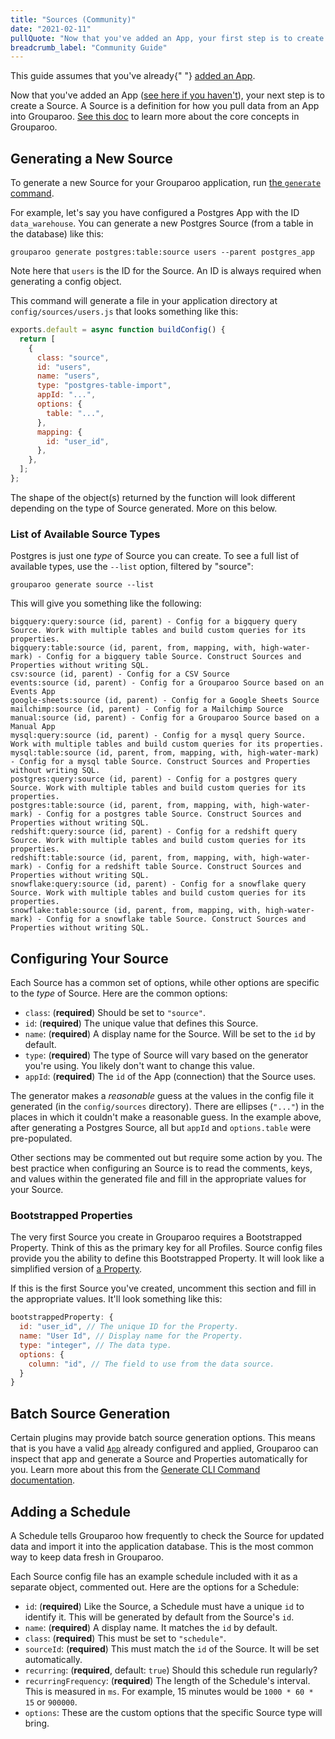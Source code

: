 ```yaml
---
title: "Sources (Community)"
date: "2021-02-11"
pullQuote: "Now that you've added an App, your first step is to create a Source. A Source is a definition for how you pull data from an App into Grouparoo."
breadcrumb_label: "Community Guide"
---
```


<ConfigToggle edition="community" section="sources" />

<Alert variant="warning">
  This guide assumes that you've already{" "}
  <a href="/docs/config/apps/community">added an App</a>.
</Alert>

Now that you've added an App ([see here if you haven't](/docs/config/apps/community)), your next step is to create a Source. A Source is a definition for how you pull data from an App into Grouparoo. [See this doc](/docs/getting-started/product-concepts) to learn more about the core concepts in Grouparoo.

## Generating a New Source

To generate a new Source for your Grouparoo application, run [the `generate` command](/docs/cli/config#generate).

For example, let's say you have configured a Postgres App with the ID `data_warehouse`. You can generate a new Postgres Source (from a table in the database) like this:

    grouparoo generate postgres:table:source users --parent postgres_app

Note here that `users` is the ID for the Source. An ID is always required when generating a config object.

This command will generate a file in your application directory at `config/sources/users.js` that looks something like this:

```js
exports.default = async function buildConfig() {
  return [
    {
      class: "source",
      id: "users",
      name: "users",
      type: "postgres-table-import",
      appId: "...",
      options: {
        table: "...",
      },
      mapping: {
        id: "user_id",
      },
    },
  ];
};
```

The shape of the object(s) returned by the function will look different depending on the type of Source generated. More on this below.

### List of Available Source Types

Postgres is just one _type_ of Source you can create. To see a full list of available types, use the `--list` option, filtered by "source":

    grouparoo generate source --list

This will give you something like the following:

    bigquery:query:source (id, parent) - Config for a bigquery query Source. Work with multiple tables and build custom queries for its properties.
    bigquery:table:source (id, parent, from, mapping, with, high-water-mark) - Config for a bigquery table Source. Construct Sources and Properties without writing SQL.
    csv:source (id, parent) - Config for a CSV Source
    events:source (id, parent) - Config for a Grouparoo Source based on an Events App
    google-sheets:source (id, parent) - Config for a Google Sheets Source
    mailchimp:source (id, parent) - Config for a Mailchimp Source
    manual:source (id, parent) - Config for a Grouparoo Source based on a Manual App
    mysql:query:source (id, parent) - Config for a mysql query Source. Work with multiple tables and build custom queries for its properties.
    mysql:table:source (id, parent, from, mapping, with, high-water-mark) - Config for a mysql table Source. Construct Sources and Properties without writing SQL.
    postgres:query:source (id, parent) - Config for a postgres query Source. Work with multiple tables and build custom queries for its properties.
    postgres:table:source (id, parent, from, mapping, with, high-water-mark) - Config for a postgres table Source. Construct Sources and Properties without writing SQL.
    redshift:query:source (id, parent) - Config for a redshift query Source. Work with multiple tables and build custom queries for its properties.
    redshift:table:source (id, parent, from, mapping, with, high-water-mark) - Config for a redshift table Source. Construct Sources and Properties without writing SQL.
    snowflake:query:source (id, parent) - Config for a snowflake query Source. Work with multiple tables and build custom queries for its properties.
    snowflake:table:source (id, parent, from, mapping, with, high-water-mark) - Config for a snowflake table Source. Construct Sources and Properties without writing SQL.

## Configuring Your Source

Each Source has a common set of options, while other options are specific to the _type_ of Source. Here are the common options:

- `class`: (**required**) Should be set to `"source"`.
- `id`: (**required**) The unique value that defines this Source.
- `name`: (**required**) A display name for the Source. Will be set to the `id` by default.
- `type`: (**required**) The type of Source will vary based on the generator you're using. You likely don't want to change this value.
- `appId`: (**required**) The `id` of the App (connection) that the Source uses.

The generator makes a _reasonable_ guess at the values in the config file it generated (in the `config/sources` directory). There are ellipses (`"..."`) in the places in which it couldn't make a reasonable guess. In the example above, after generating a Postgres Source, all but `appId` and `options.table` were pre-populated.

Other sections may be commented out but require some action by you. The best practice when configuring an Source is to read the comments, keys, and values within the generated file and fill in the appropriate values for your Source.

### Bootstrapped Properties

The very first Source you create in Grouparoo requires a Bootstrapped Property. Think of this as the primary key for all Profiles. Source config files provide you the ability to define this Bootstrapped Property. It will look like a simplified version of [a Property](/docs/config/properties/community).

If this is the first Source you've created, uncomment this section and fill in the appropriate values. It'll look something like this:

```js
bootstrappedProperty: {
  id: "user_id", // The unique ID for the Property.
  name: "User Id", // Display name for the Property.
  type: "integer", // The data type.
  options: {
    column: "id", // The field to use from the data source.
  }
}
```

## Batch Source Generation

Certain plugins may provide batch source generation options. This means that is you have a valid [`App`](/docs/config/apps/community) already configured and applied, Grouparoo can inspect that app and generate a Source and Properties automatically for you. Learn more about this from the [Generate CLI Command documentation](/docs/cli/config#batch-generation).

## Adding a Schedule

A Schedule tells Grouparoo how frequently to check the Source for updated data and import it into the application database. This is the most common way to keep data fresh in Grouparoo.

Each Source config file has an example schedule included with it as a separate object, commented out. Here are the options for a Schedule:

- `id`: (**required**) Like the Source, a Schedule must have a unique `id` to identify it. This will be generated by default from the Source's `id`.
- `name`: (**required**) A display name. It matches the `id` by default.
- `class`: (**required**) This must be set to `"schedule"`.
- `sourceId`: (**required**) This must match the `id` of the Source. It will be set automatically.
- `recurring`: (**required**, default: `true`) Should this schedule run regularly?
- `recurringFrequency`: (**required**) The length of the Schedule's interval. This is measured in `ms`. For example, 15 minutes would be `1000 * 60 * 15` or `900000`.
- `options`: These are the custom options that the specific Source type will bring.

<ValidateAndApplyConfig />
